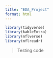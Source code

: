 ```yaml
---
title: "EDA_Project"
format: html
---
```


```r
library(tidyverse)
library(kableExtra)
library(nflverse)
library(nflreadr)
```

> Testing code